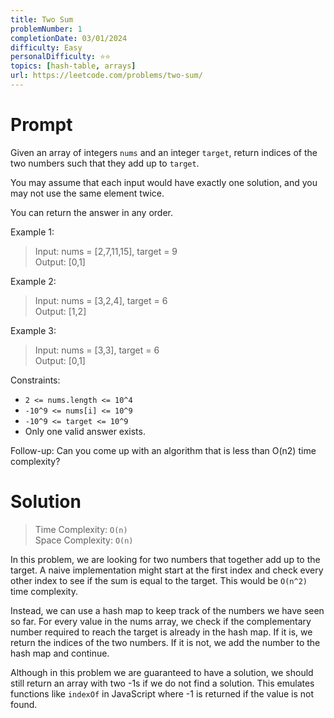 ```yaml
---
title: Two Sum
problemNumber: 1
completionDate: 03/01/2024
difficulty: Easy
personalDifficulty: ⭐️⭐️
topics: [hash-table, arrays]
url: https://leetcode.com/problems/two-sum/
---
```


# Prompt

Given an array of integers `nums` and an integer `target`, return indices of the
two numbers such that they add up to `target`.

You may assume that each input would have exactly one solution, and you may not
use the same element twice.

You can return the answer in any order.

Example 1:

> Input: nums = [2,7,11,15], target = 9\
> Output: [0,1]

Example 2:

> Input: nums = [3,2,4], target = 6\
> Output: [1,2]

Example 3:

> Input: nums = [3,3], target = 6\
> Output: [0,1]

Constraints:

- `2 <= nums.length <= 10^4`
- `-10^9 <= nums[i] <= 10^9`
- `-10^9 <= target <= 10^9`
- Only one valid answer exists.

Follow-up: Can you come up with an algorithm that is less than O(n2) time
complexity?

# Solution

> Time Complexity: `O(n)`\
> Space Complexity: `O(n)`

In this problem, we are looking for two numbers that together add up to the
target. A naive implementation might start at the first index and check every
other index to see if the sum is equal to the target. This would be `O(n^2)`
time complexity.

Instead, we can use a hash map to keep track of the numbers we have seen so far.
For every value in the nums array, we check if the complementary number required
to reach the target is already in the hash map. If it is, we return the indices
of the two numbers. If it is not, we add the number to the hash map and
continue.

Although in this problem we are guaranteed to have a solution, we should still
return an array with two -1s if we do not find a solution. This emulates
functions like `indexOf` in JavaScript where -1 is returned if the value is not
found.
